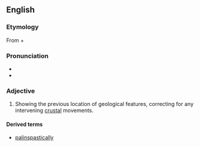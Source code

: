 ==English==
{{was wotd|2013|January|21}}

===Etymology===

From {{etyl|grc}} {{term|sc=Grek|lang=el|πάλιν||again|tr=pálin}} + {{term|sc=Grek|lang=el|σπαστικός||drawing|tr=spastikós}}

===Pronunciation===

* {{IPA|/pælɪnˈspæstɪk/}}
* {{rhymes|æstɪk}}

===Adjective===
{{en-adj|-}}

# {{geology|of a map}} Showing the previous location of geological features, correcting for any intervening [[crustal]] movements.

====Derived terms====
*[[palinspastically]]